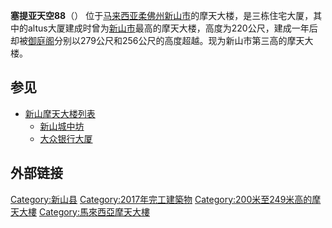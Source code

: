 {{Unreferenced|time=2020-12-22T12:29:12+00:00}}
{{Infobox Skyscraper
| building_name = 塞提亚天空88
| native_name = Setia Sky 88
| logo = 
| logo_width = 150px
| image = Sky 88 Apartment.jpg
| image_width = 
| caption = 2020年的塞提亚天空88。
| location = 
| location_town = {{flagicon|Johor}} [[柔佛州|柔佛州]][[新山市|新山市]]
| location_country = {{MYS}}
| mapframe-zoom = 16
| Status = {{green|竣工}}
| coordinates = {{Coord|1|28|40.0|N|103|45|37.0|E|display=inline,title}}
| start_date = 2014年
| completion_date = 2017年
| closing_date = 
| building_type = [[摩天大楼|摩天大楼]]
| architectural_style = [[新现代主义建筑|新现代主义建筑]]
| use = [[公寓|公寓]]
| height = {{convert|220|m|ft|0|abbr=on}}（T1）
| developer = 
| operator = 
| owner = SP Setia
| architect = 
| engineer = 
| number_of_restaurants = 
| number_of_rooms = 
| number_of_suites = 
| floor_area = 
| floors = 60（T1）<br>54（T2）<br>54（T3）
| structural_engineer = 
| services_engineer = 
}}

'''塞提亚天空88'''（{{lang-en|Setia Sky 88}}） 位于[[马来西亚|马来西亚]][[柔佛州|柔佛州]][[新山市|新山市]]的摩天大楼，是三栋住宅大厦，其中的altus大厦建成时曾为[[新山市|新山市]]最高的摩天大楼，高度为220公尺，建成一年后却被[[御庭阁|御庭阁]]分别以279公尺和256公尺的高度超越。现为新山市第三高的摩天大楼。

==参见==
*[[新山摩天大楼列表|新山摩天大楼列表]]
**[[新山城中坊|新山城中坊]]
**[[大众银行大厦|大众银行大厦]]

==外部链接==
{{Official|https://spsetia.com/en-us/property/malaysia-(southern)/johor/setia-sky-88/home}}

[[Category:新山县|Category:新山县]]
[[Category:2017年完工建築物|Category:2017年完工建築物]]
[[Category:200米至249米高的摩天大樓|Category:200米至249米高的摩天大樓]]
[[Category:馬來西亞摩天大樓|Category:馬來西亞摩天大樓]]


{{马来西亚小作品}}